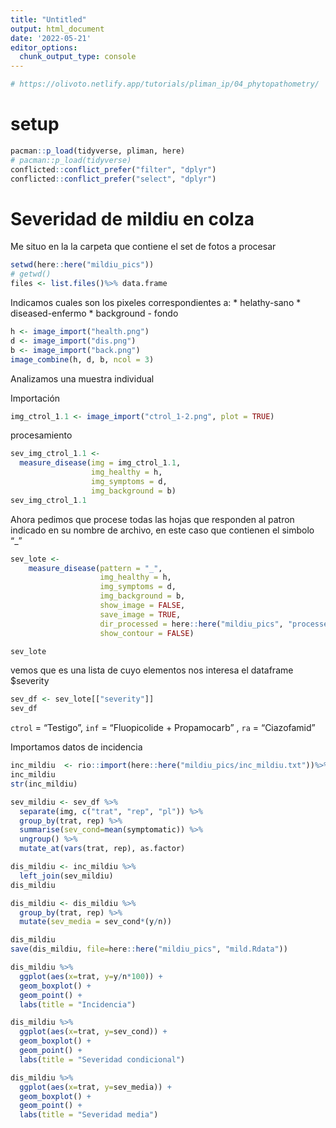 ```yaml
---
title: "Untitled"
output: html_document
date: '2022-05-21'
editor_options: 
  chunk_output_type: console
---
```


```r
# https://olivoto.netlify.app/tutorials/pliman_ip/04_phytopathometry/
```

# setup

```r
pacman::p_load(tidyverse, pliman, here)
# pacman::p_load(tidyverse)
conflicted::conflict_prefer("filter", "dplyr")
conflicted::conflict_prefer("select", "dplyr")
```

# Severidad de mildiu en colza

Me situo en la la carpeta que contiene el set de fotos a procesar

```r
setwd(here::here("mildiu_pics"))
# getwd()
files <- list.files()%>% data.frame 
```

Indicamos cuales son los pixeles correspondientes a: 
* helathy-sano 
* diseased-enfermo 
* background - fondo 

```r
h <- image_import("health.png")
d <- image_import("dis.png")
b <- image_import("back.png")
image_combine(h, d, b, ncol = 3)
```

Analizamos una muestra individual

Importación

```r
img_ctrol_1.1 <- image_import("ctrol_1-2.png", plot = TRUE)
```

procesamiento 

```r
sev_img_ctrol_1.1 <- 
  measure_disease(img = img_ctrol_1.1,
                  img_healthy = h,
                  img_symptoms = d,
                  img_background = b)
sev_img_ctrol_1.1
```


Ahora pedimos que procese todas las hojas que responden al patron indicado en su nombre de archivo, en este caso que contienen el simbolo "_"

```r
sev_lote <- 
    measure_disease(pattern = "_",
                    img_healthy = h,
                    img_symptoms = d,
                    img_background = b,
                    show_image = FALSE,
                    save_image = TRUE,
                    dir_processed = here::here("mildiu_pics", "processed"),
                    show_contour = FALSE)
```


```r
sev_lote
```

vemos que es una lista de cuyo elementos nos interesa el dataframe $severity

```r
sev_df <- sev_lote[["severity"]]
sev_df
```

`ctrol` = "Testigo",
`inf` = "Fluopicolide + Propamocarb" , 
`ra` = "Ciazofamid"

Importamos datos de incidencia

```r
inc_mildiu  <- rio::import(here::here("mildiu_pics/inc_mildiu.txt"))%>% mutate_at(vars(trat, rep), as.factor)  
inc_mildiu
str(inc_mildiu)
```

```r
sev_mildiu <- sev_df %>% 
  separate(img, c("trat", "rep", "pl")) %>% 
  group_by(trat, rep) %>% 
  summarise(sev_cond=mean(symptomatic)) %>%  
  ungroup() %>% 
  mutate_at(vars(trat, rep), as.factor)
```

```r
dis_mildiu <- inc_mildiu %>% 
  left_join(sev_mildiu)
dis_mildiu
```


```r
dis_mildiu <- dis_mildiu %>% 
  group_by(trat, rep) %>% 
  mutate(sev_media = sev_cond*(y/n))
```


```r
dis_mildiu
save(dis_mildiu, file=here::here("mildiu_pics", "mild.Rdata"))
```

```r
dis_mildiu %>% 
  ggplot(aes(x=trat, y=y/n*100)) + 
  geom_boxplot() + 
  geom_point() + 
  labs(title = "Incidencia")

dis_mildiu %>% 
  ggplot(aes(x=trat, y=sev_cond)) + 
  geom_boxplot() + 
  geom_point() + 
  labs(title = "Severidad condicional")

dis_mildiu %>% 
  ggplot(aes(x=trat, y=sev_media)) + 
  geom_boxplot() + 
  geom_point() + 
  labs(title = "Severidad media")
```

